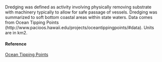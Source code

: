 Dredging was defined as activity involving physically removing substrate with machinery typically to allow for safe passage of vessels. Dredging was summarized to soft bottom coastal areas within state waters. Data comes from Ocean Tipping Points (http://www.pacioos.hawaii.edu/projects/oceantippingpoints/#data). Units are in km2.

#### Reference

[Ocean Tipping Points](http://www.pacioos.hawaii.edu/projects/oceantippingpoints/#data)
